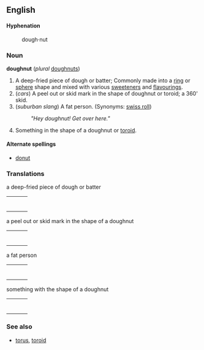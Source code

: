 ==English==
====Hyphenation====
:dough&middot;nut

===Noun===
'''doughnut''' (''plural'' [[doughnuts]])

# A deep-fried piece of dough or batter; Commonly made into a [[ring]] or [[sphere]] shape and mixed with various [[sweeteners]] and [[flavourings]].
# (''cars'') A peel out or skid mark in the shape of doughnut or toroid; a 360' skid.
# (''suburban slang'') A fat person. (Synonyms: [[swiss roll]])
#:''"Hey doughnut! Get over here."''
# Something in the shape of a doughnut or [[toroid]].

====Alternate spellings====
*[[donut]]

===Translations===
;a deep-fried piece of dough or batter
{| border=0  width=100%
|-
|bgcolor="#FFFFE0" valign=top width=48%|
{|

|}
| width=1% |
|bgcolor="#FFFFE0" valign=top width=48%|
{|

|}
|}

;a peel out or skid mark in the shape of a doughnut
{| border=0  width=100%
|-
|bgcolor="#FFFFE0" valign=top width=48%|
{|

|}
| width=1% |
|bgcolor="#FFFFE0" valign=top width=48%|
{|

|}
|}

;a fat person
{| border=0  width=100%
|-
|bgcolor="#FFFFE0" valign=top width=48%|
{|

|}
| width=1% |
|bgcolor="#FFFFE0" valign=top width=48%|
{|

|}
|}

;something with the shape of a doughnut
{| border=0  width=100%
|-
|bgcolor="#FFFFE0" valign=top width=48%|
{|

|}
| width=1% |
|bgcolor="#FFFFE0" valign=top width=48%|
{|

|}
|}

===See also===
*[[torus]], [[toroid]]